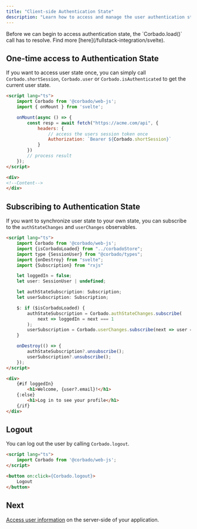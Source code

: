 ```yaml
---
title: "Client-side Authentication State"
description: "Learn how to access and manage the user authentication state on the client-side in your Svelte or SvelteKit application."
---
```


<Warning>
    Before we can begin to access authentication state, the `Corbado.load()` call has to resolve.
    Find more [here](/fullstack-integration/svelte).
</Warning>

## One-time access to Authentication State

If you want to access user state once, you can simply call `Corbado.shortSession`,
`Corbado.user` or `Corbado.isAuthenticated` to get the current user state.

```html routes/+page.svelte
<script lang="ts">
    import Corbado from '@corbado/web-js';
    import { onMount } from 'svelte';

    onMount(async () => {
        const resp = await fetch("https://acme.com/api", {
            headers: {
                // access the users session token once
                Authorization: `Bearer ${Corbado.shortSession}`
            }
        })
        // process result
    });
</script>

<div>
<!--Content-->
</div>
```

## Subscribing to Authentication State

If you want to synchronize user state to your own state, you can subscribe to the `authStateChanges` and `userChanges` observables.

```html routes/+page.svelte
<script lang="ts">
    import Corbado from '@corbado/web-js';
    import {isCorbadoLoaded} from "../corbadoStore";
    import type {SessionUser} from "@corbado/types";
    import {onDestroy} from "svelte";
    import {Subscription} from "rxjs"

    let loggedIn = false;
    let user: SessionUser | undefined;

    let authStateSubscription: Subscription;
    let userSubscription: Subscription;

    $: if ($isCorbadoLoaded) {
        authStateSubscription = Corbado.authStateChanges.subscribe(
            next => loggedIn = next === 1
        );
        userSubscription = Corbado.userChanges.subscribe(next => user = next);
    }

    onDestroy(() => {
        authStateSubscription?.unsubscribe();
        userSubscription?.unsubscribe();
    });
</script>

<div>
    {#if loggedIn}
        <h1>Welcome, {user?.email}!</h1>
    {:else}
        <h1>Log in to see your profile</h1>
    {/if}
</div>
```

## Logout

You can log out the user by calling `Corbado.logout`.

```html routes/+page.svelte
<script lang="ts">
    import Corbado from '@corbado/web-js';
</script>

<button on:click={Corbado.logout}>
    Logout
</button>
```

## Next

[Access user information](/fullstack-integration/svelte/authentication-state-server) on the server-side of your application.